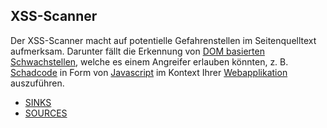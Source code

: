 == XSS-Scanner ==

Der XSS-Scanner macht auf potentielle Gefahrenstellen im Seitenquelltext aufmerksam. Darunter fällt die Erkennung von [[Cross-Site Scripting|DOM basierten Schwachstellen]], welche es einem Angreifer erlauben könnten, z. B. [[Malware|Schadcode]] in Form von [[Javascript]] im Kontext Ihrer [[Webanwendung|Webapplikation]] auszuführen.

*[[DOMXSS-Schwachstelle/DE|SINKS]]
*[[Schadcode-Ueber-Fremde-Quellen/DE|SOURCES]]
